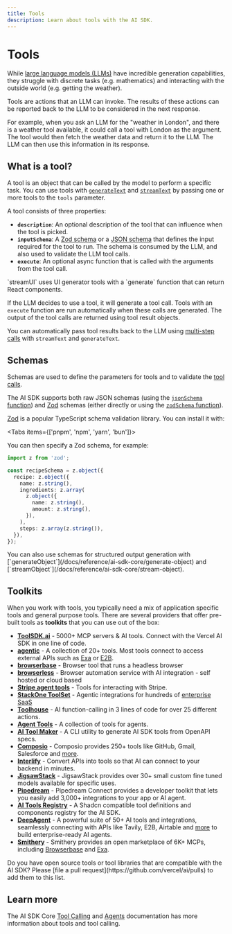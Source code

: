 ```yaml
---
title: Tools
description: Learn about tools with the AI SDK.
---
```


# Tools

While [large language models (LLMs)](/docs/foundations/overview#large-language-models) have incredible generation capabilities,
they struggle with discrete tasks (e.g. mathematics) and interacting with the outside world (e.g. getting the weather).

Tools are actions that an LLM can invoke.
The results of these actions can be reported back to the LLM to be considered in the next response.

For example, when you ask an LLM for the "weather in London", and there is a weather tool available, it could call a tool
with London as the argument. The tool would then fetch the weather data and return it to the LLM. The LLM can then use this
information in its response.

## What is a tool?

A tool is an object that can be called by the model to perform a specific task.
You can use tools with [`generateText`](/docs/reference/ai-sdk-core/generate-text)
and [`streamText`](/docs/reference/ai-sdk-core/stream-text) by passing one or more tools to the `tools` parameter.

A tool consists of three properties:

- **`description`**: An optional description of the tool that can influence when the tool is picked.
- **`inputSchema`**: A [Zod schema](/docs/foundations/tools#schema-specification-and-validation-with-zod) or a [JSON schema](/docs/reference/ai-sdk-core/json-schema) that defines the input required for the tool to run. The schema is consumed by the LLM, and also used to validate the LLM tool calls.
- **`execute`**: An optional async function that is called with the arguments from the tool call.

<Note>
  `streamUI` uses UI generator tools with a `generate` function that can return
  React components.
</Note>

If the LLM decides to use a tool, it will generate a tool call.
Tools with an `execute` function are run automatically when these calls are generated.
The output of the tool calls are returned using tool result objects.

You can automatically pass tool results back to the LLM
using [multi-step calls](/docs/ai-sdk-core/tools-and-tool-calling#multi-step-calls) with `streamText` and `generateText`.

## Schemas

Schemas are used to define the parameters for tools and to validate the [tool calls](/docs/ai-sdk-core/tools-and-tool-calling).

The AI SDK supports both raw JSON schemas (using the [`jsonSchema` function](/docs/reference/ai-sdk-core/json-schema))
and [Zod](https://zod.dev/) schemas (either directly or using the [`zodSchema` function](/docs/reference/ai-sdk-core/zod-schema)).

[Zod](https://zod.dev/) is a popular TypeScript schema validation library.
You can install it with:

<Tabs items={['pnpm', 'npm', 'yarn', 'bun']}>
  <Tab>
    <Snippet text="pnpm add zod" dark />
  </Tab>
  <Tab>
    <Snippet text="npm install zod" dark />
  </Tab>
  <Tab>
    <Snippet text="yarn add zod" dark />
  </Tab>

  <Tab>
    <Snippet text="bun add zod" dark />
  </Tab>
</Tabs>

You can then specify a Zod schema, for example:

```ts
import z from 'zod';

const recipeSchema = z.object({
  recipe: z.object({
    name: z.string(),
    ingredients: z.array(
      z.object({
        name: z.string(),
        amount: z.string(),
      }),
    ),
    steps: z.array(z.string()),
  }),
});
```

<Note>
  You can also use schemas for structured output generation with
  [`generateObject`](/docs/reference/ai-sdk-core/generate-object) and
  [`streamObject`](/docs/reference/ai-sdk-core/stream-object).
</Note>

## Toolkits

When you work with tools, you typically need a mix of application specific tools and general purpose tools.
There are several providers that offer pre-built tools as **toolkits** that you can use out of the box:

- **[ToolSDK.ai](https://toolsdk.ai/docs/tutorials/getting-started#-quick-start)** - 5000+ MCP servers & AI tools. Connect with the Vercel AI SDK in one line of code.
- **[agentic](https://docs.agentic.so/marketplace/ts-sdks/ai-sdk)** - A collection of 20+ tools. Most tools connect to access external APIs such as [Exa](https://exa.ai/) or [E2B](https://e2b.dev/).
- **[browserbase](https://docs.browserbase.com/integrations/vercel/introduction#vercel-ai-integration)** - Browser tool that runs a headless browser
- **[browserless](https://docs.browserless.io/ai-integrations/vercel-ai-sdk)** - Browser automation service with AI integration - self hosted or cloud based
- **[Stripe agent tools](https://docs.stripe.com/agents?framework=vercel)** - Tools for interacting with Stripe.
- **[StackOne ToolSet](https://docs.stackone.com/agents/typescript/frameworks/vercel-ai-sdk)** - Agentic integrations for hundreds of [enterprise SaaS](https://www.stackone.com/integrations)
- **[Toolhouse](https://docs.toolhouse.ai/toolhouse/toolhouse-sdk/using-vercel-ai)** - AI function-calling in 3 lines of code for over 25 different actions.
- **[Agent Tools](https://ai-sdk-agents.vercel.app/?item=introduction)** - A collection of tools for agents.
- **[AI Tool Maker](https://github.com/nihaocami/ai-tool-maker)** - A CLI utility to generate AI SDK tools from OpenAPI specs.
- **[Composio](https://docs.composio.dev/providers/vercel)** - Composio provides 250+ tools like GitHub, Gmail, Salesforce and [more](https://composio.dev/tools).
- **[Interlify](https://www.interlify.com/docs/integrate-with-vercel-ai)** - Convert APIs into tools so that AI can connect to your backend in minutes.
- **[JigsawStack](http://www.jigsawstack.com/docs/integration/vercel)** - JigsawStack provides over 30+ small custom fine tuned models available for specific uses.
- **[Pipedream](https://pipedream.com/docs/connect/mcp/ai-frameworks/vercel-ai-sdk)** - Pipedream Connect provides a developer toolkit that lets you easily add 3,000+ integrations to your app or AI agent.
- **[AI Tools Registry](https://ai-tools-registry.vercel.app)** - A Shadcn compatible tool definitions and components registry for the AI SDK.
- **[DeepAgent](https://deepagent.amardeep.space/docs/vercel-ai-sdk)** - A powerful suite of 50+ AI tools and integrations, seamlessly connecting with APIs like Tavily, E2B, Airtable and [more](https://deepagent.amardeep.space/docs) to build enterprise-ready AI agents.
- **[Smithery](https://smithery.ai/docs/integrations/vercel_ai_sdk)** - Smithery provides an open marketplace of 6K+ MCPs, including [Browserbase](https://browserbase.com/) and [Exa](https://exa.ai/).

<Note>
  Do you have open source tools or tool libraries that are compatible with the
  AI SDK? Please [file a pull request](https://github.com/vercel/ai/pulls) to
  add them to this list.
</Note>

## Learn more

The AI SDK Core [Tool Calling](/docs/ai-sdk-core/tools-and-tool-calling)
and [Agents](/docs/foundations/agents) documentation has more information about tools and tool calling.

